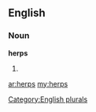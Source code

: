 ==English==

===Noun===
'''herps'''

# {{plural of|[[herp]]}}

[[Category:English plurals]]

[[ar:herps]]
[[my:herps]]
